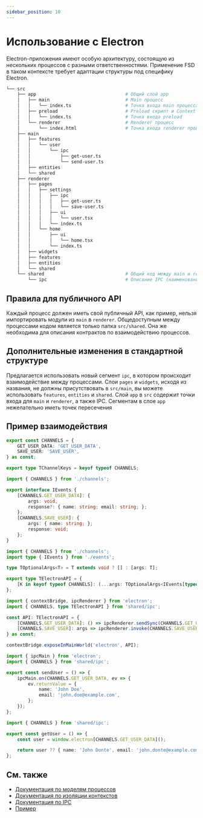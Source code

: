 ```yaml
---
sidebar_position: 10
---
```

# Использование с Electron

Electron-приложения имеют особую архитектуру, состоящую из нескольких процессов с разными ответственностями. Применение FSD в таком контексте требует адаптации структуры под специфику Electron.

```sh
└── src
    ├── app                                 # Общий слой app
    │   ├── main                            # Main процесс
    │   │   └── index.ts                    # Точка входа main процесса
    │   ├── preload                         # Preload скрипт и Context Bridge
    │   │   └── index.ts                    # Точка входа preload
    │   └── renderer                        # Renderer процесс
    │       └── index.html                  # Точка входа renderer процесса
    ├── main
    │   ├── features
    │   │   └── user
    │   │       └── ipc
    │   │           ├── get-user.ts
    │   │           └── send-user.ts
    │   ├── entities
    │   └── shared
    ├── renderer
    │   ├── pages
    │   │   ├── settings
    │   │   │   ├── ipc
    │   │   │   │   ├── get-user.ts
    │   │   │   │   └── save-user.ts
    │   │   │   ├── ui
    │   │   │   │   └── user.tsx
    │   │   │   └── index.ts
    │   │   └── home
    │   │       ├── ui
    │   │       │   └── home.tsx
    │   │       └── index.ts
    │   ├── widgets
    │   ├── features
    │   ├── entities
    │   └── shared
    └── shared                              # Общий код между main и renderer
        └── ipc                             # Описание IPC (наименование event'ов, контракты)
```

## Правила для публичного API
Каждый процесс должен иметь свой публичный API, как пример, нельзя импортировать модули из `main` в `renderer`.
Общедоступным между процессами кодом является только папка `src/shared`.
Она же необходима для описания контрактов по взаимодействию процессов.

## Дополнительные изменения в стандартной структуре
Предлагается использовать новый сегмент `ipc`, в котором происходит взаимодействие между процессами.
Слои `pages` и `widgets`, исходя из названия, не должны присутствовать в `src/main`, вы можете использовать `features`, `entities` и `shared`.
Слой `app` в `src` содержит точки входа для `main` и `renderer`, а также IPC.
Сегментам в слое `app` нежелательно иметь точек пересечения

## Пример взаимодействия

```typescript title="src/shared/ipc/channels.ts"
export const CHANNELS = {
    GET_USER_DATA: 'GET_USER_DATA',
    SAVE_USER: 'SAVE_USER',
} as const;

export type TChannelKeys = keyof typeof CHANNELS;
```

```typescript title="src/shared/ipc/events.ts"
import { CHANNELS } from './channels';

export interface IEvents {
    [CHANNELS.GET_USER_DATA]: {
        args: void,
        response?: { name: string; email: string; };
    };
    [CHANNELS.SAVE_USER]: {
        args: { name: string; };
        response: void;
    };
}
```

```typescript title="src/shared/ipc/preload.ts"
import { CHANNELS } from './channels';
import type { IEvents } from './events';

type TOptionalArgs<T> = T extends void ? [] : [args: T];

export type TElectronAPI = {
    [K in keyof typeof CHANNELS]: (...args: TOptionalArgs<IEvents[typeof CHANNELS[K]]['args']>) => IEvents[typeof CHANNELS[K]]['response'];
};
```

```typescript title="src/app/preload/index.ts"
import { contextBridge, ipcRenderer } from 'electron';
import { CHANNELS, type TElectronAPI } from 'shared/ipc';

const API: TElectronAPI = {
    [CHANNELS.GET_USER_DATA]: () => ipcRenderer.sendSync(CHANNELS.GET_USER_DATA),
    [CHANNELS.SAVE_USER]: args => ipcRenderer.invoke(CHANNELS.SAVE_USER, args),
} as const;

contextBridge.exposeInMainWorld('electron', API);
```

```typescript title="src/main/features/user/ipc/send-user.ts"
import { ipcMain } from 'electron';
import { CHANNELS } from 'shared/ipc';

export const sendUser = () => {
    ipcMain.on(CHANNELS.GET_USER_DATA, ev => {
        ev.returnValue = {
            name: 'John Doe',
            email: 'john.doe@example.com',
        };
    });
};
```

```typescript title="src/renderer/pages/user-settings/ipc/get-user.ts"
import { CHANNELS } from 'shared/ipc';

export const getUser = () => {
    const user = window.electron[CHANNELS.GET_USER_DATA]();

    return user ?? { name: 'John Donte', email: 'john.donte@example.com' };
};
```

## См. также
- [Документация по моделям процессов](https://www.electronjs.org/docs/latest/tutorial/process-model)
- [Документация по изоляции контекстов](https://www.electronjs.org/docs/latest/tutorial/context-isolation)
- [Документация по IPC](https://www.electronjs.org/docs/latest/tutorial/ipc)
- [Пример](https://github.com/feature-sliced/examples/tree/master/examples/electron)